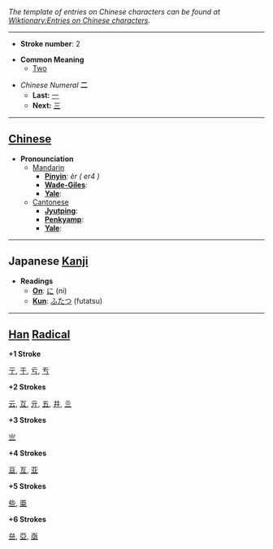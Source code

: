 ''The template of entries on Chinese characters can be found at [[Wiktionary:Entries on Chinese characters]].''

----

* '''Stroke number''': 2

* '''Common Meaning'''
** [[Two]]

*''Chinese Numeral'' '''二'''
**'''Last:''' [[一]]
**'''Next:''' [[三]]

----

== [[Chinese]] ==

*'''Pronounciation '''
**[[Mandarin]]
***'''[[Pinyin]]''': ''èr ( er4 )''
***'''[[Wade-Giles]]''': 
***'''[[Yale]]''': 
**[[Cantonese]]
***'''[[Jyutping]]''': 
***'''[[Penkyamp]]''': 
***'''[[Yale]]''': 

----

== Japanese [[Kanji]] ==

*'''Readings'''
**'''[[On]]''': [[に]] (ni)
**'''[[Kun]]''': [[ふたつ]] (futatsu)

----

== [[Han]] [[Radical]] ==

'''+1 Stroke'''

[[亍]], [[于]], [[亏]], [[亐]]

'''+2 Strokes'''

[[云]], [[互]], [[亓]], [[五]], [[井]], [[亖]]

'''+3 Strokes'''

[[亗]]

'''+4 Strokes'''


[[亘]], [[亙]], [[亚]]

'''+5 Strokes'''

[[些]], [[亜]]

'''+6 Strokes'''

[[亝]], [[亞]], [[亟]]